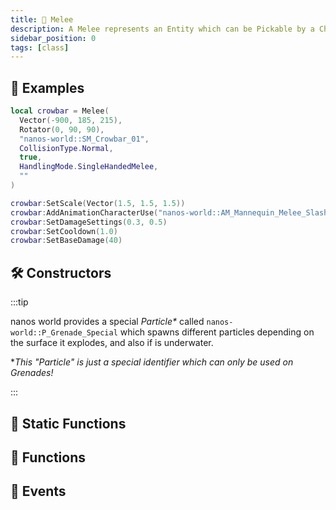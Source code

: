 ```yaml
---
title: 🔪 Melee
description: A Melee represents an Entity which can be Pickable by a Character and can be used to melee attack, Charactes can hold it with hands with pre-defined handling modes.
sidebar_position: 0
tags: [class]
---
```


<HeaderDeclaration type="Class" name="Melee" image="/img/docs/torch.webp" />


## 🎒 Examples

```lua
local crowbar = Melee(
  Vector(-900, 185, 215),
  Rotator(0, 90, 90),
  "nanos-world::SM_Crowbar_01",
  CollisionType.Normal,
  true,
  HandlingMode.SingleHandedMelee,
  ""
)

crowbar:SetScale(Vector(1.5, 1.5, 1.5))
crowbar:AddAnimationCharacterUse("nanos-world::AM_Mannequin_Melee_Slash_Attack")
crowbar:SetDamageSettings(0.3, 0.5)
crowbar:SetCooldown(1.0)
crowbar:SetBaseDamage(40)
```


## 🛠 Constructors

<ConstructorDeclaration type="Class" name="Melee" />

:::tip

nanos world provides a special _Particle*_ called `nanos-world::P_Grenade_Special` which spawns different particles depending on the surface it explodes, and also if is underwater.

**This "Particle" is just a special identifier which can only be used on Grenades!*

:::


## 🗿 Static Functions

<StaticFunctionsDeclaration type="Class" name="Melee" />


## 🦠 Functions

<FunctionsDeclaration type="Class" name="Melee" />


## 🚀 Events

<EventsDeclaration type="Class" name="Melee" />


<!-- ## WIP: HandlingModes -->

<!-- TODO: Add Handling Modes images -->
